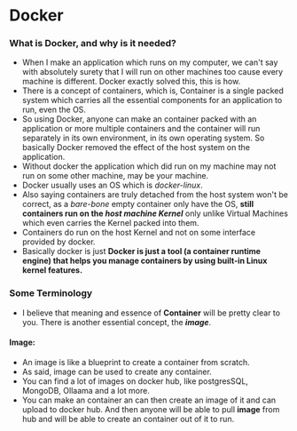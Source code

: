 # Docker
### What is Docker, and why is it needed?
- When I make an application which runs on my computer, we can't say with absolutely surety that I will run on other machines too cause every machine is different. Docker exactly solved this, this is how.  
- There is a concept of containers, which is, Container is a single packed system which carries all the essential components for an application to run, even the OS.
- So using Docker, anyone can make an container packed with an application or more multiple containers and the container will run separately in its own environment, in its own operating system.
So basically Docker removed the effect of the host system on the application.
- Without docker the application which did run on my machine may not run on some other machine, may be your machine.
- Docker usually uses an OS which is *docker-linux*.
- Also saying containers are truly detached from the host system won't be correct, as a *bare-bone* empty container only have the OS, **still containers run on the *host machine Kernel*** only unlike Virtual Machines which even carries the Kernel packed into them.
- Containers do run on the host Kernel and not on some interface provided by docker.
- Basically docker is just **Docker is just a tool (a container runtime engine) that helps you manage containers by using built-in Linux kernel features.**

### Some Terminology
- I believe that meaning and essence of **Container** will be pretty clear to you. There is another essential concept, the ***image***.
#### Image:
- An image is like a blueprint to create a container from scratch.
- As said, image can be used to create any container. 
- You can find a lot of images on docker hub, like postgresSQL, MongoDB, Ollaama and a lot more.
- You can make an container an can then create an image of it and can upload to docker hub. And then anyone will be able to pull **image** from hub and will be able to create an container out of it to run.